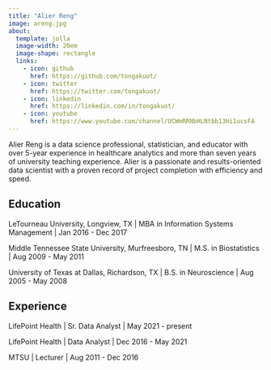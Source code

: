 ```yaml
---
title: "Alier Reng"
image: areng.jpg
about:
  template: jolla
  image-width: 20em
  image-shape: rectangle
  links:
    - icon: github
      href: https://github.com/tongakuot/
    - icon: twitter
      href: https://twitter.com/tongakuot/
    - icon: linkedin
      href: https://linkedin.com/in/tongakuot/
    - icon: youtube
      href: https://www.youtube.com/channel/UCWmRRNbHLNtbb13Hi1ucsFA
---
```


:::{#hero-heading}

Alier Reng is a data science professional, statistician, and educator with over 5-year experience in healthcare analytics and more than seven years of university teaching experience.
Alier is a passionate and results-oriented data scientist with a proven record of project completion with efficiency and speed.


## Education

LeTourneau University, Longview, TX \|
MBA in Information Systems Management \| Jan 2016 - Dec 2017

Middle Tennessee State University, Murfreesboro, TN \|
M.S.
in Biostatistics \| Aug 2009 - May 2011

University of Texas at Dallas, Richardson, TX \|
B.S.
in Neuroscience \| Aug 2005 - May 2008

## Experience

LifePoint Health \| Sr.
Data Analyst \| May 2021 - present

LifePoint Health \| Data Analyst \| Dec 2016 - May 2021

MTSU \| Lecturer \| Aug 2011 - Dec 2016

:::




